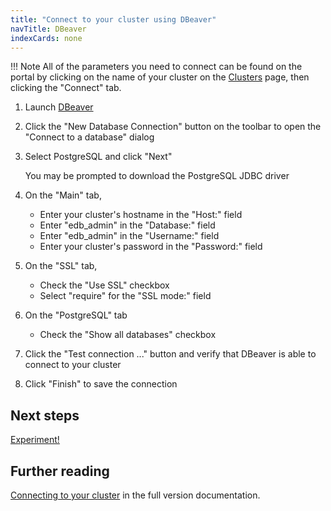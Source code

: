 ```yaml
---
title: "Connect to your cluster using DBeaver"
navTitle: DBeaver
indexCards: none
---
```


!!! Note
    All of the parameters you need to connect can be found on the portal by clicking on the name of your cluster on the [Clusters](https://portal.biganimal.com/clusters) page, then clicking the "Connect" tab.

1. Launch [DBeaver](https://dbeaver.io/)
2. Click the "New Database Connection" button on the toolbar to open the "Connect to a database" dialog
3. Select PostgreSQL and click "Next"

    You may be prompted to download the PostgreSQL JDBC driver
4. On the "Main" tab,

    - Enter your cluster's hostname in the "Host:" field
    - Enter "edb_admin" in the "Database:" field
    - Enter "edb_admin" in the "Username:" field
    - Enter your cluster's password in the "Password:" field 

5. On the "SSL" tab,

    - Check the "Use SSL" checkbox
    - Select "require" for the "SSL mode:" field

6. On the "PostgreSQL" tab

    - Check the "Show all databases" checkbox

7. Click the "Test connection ..." button and verify that DBeaver is able to connect to your cluster
8. Click "Finish" to save the connection


## Next steps

[Experiment!](../experiment)


## Further reading

[Connecting to your cluster](/biganimal/latest/using_cluster/02_connecting_your_cluster/) in the full version documentation.
